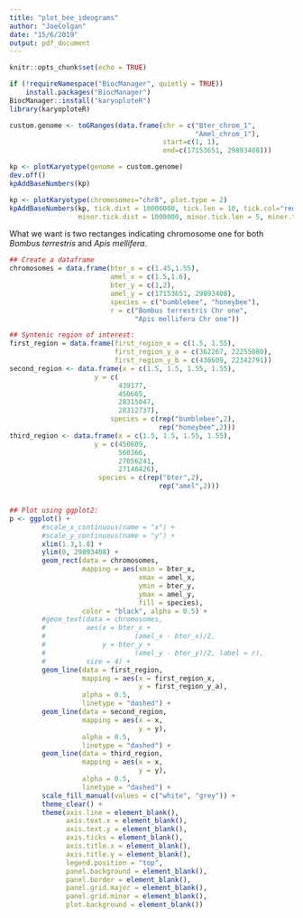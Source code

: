 ```yaml
---
title: "plot_bee_ideograms"
author: "JoeColgan"
date: "15/6/2019"
output: pdf_document
---
```


```r
knitr::opts_chunk$set(echo = TRUE)
```

```r
if (!requireNamespace("BiocManager", quietly = TRUE))
    install.packages("BiocManager")
BiocManager::install("karyoploteR")
library(karyoploteR)

custom.genome <- toGRanges(data.frame(chr = c("Bter_chrom_1",
                                              "Amel_chrom_1"),
                                      start=c(1, 1),
                                      end=c(17153651, 29893408)))

kp <- plotKaryotype(genome = custom.genome)
dev.off()
kpAddBaseNumbers(kp)

kp <- plotKaryotype(chromosomes="chr8", plot.type = 2)
kpAddBaseNumbers(kp, tick.dist = 10000000, tick.len = 10, tick.col="red", cex=1,
                 minor.tick.dist = 1000000, minor.tick.len = 5, minor.tick.col = "gray")

```

What we want is two rectanges indicating chromosome one for both <i>Bombus terrestris</i> and <i>Apis mellifera</i>.

```r
## Create a dataframe
chromosomes = data.frame(bter_x = c(1.45,1.55),
                         amel_x = c(1.5,1.6),
                         bter_y = c(1,2),
                         amel_y = c(17153651, 29893408),
                         species = c("bumblebee", "honeybee"),
                         r = c("Bombus terrestris Chr one",
                               "Apis mellifera Chr one"))

## Syntenic region of interest:
first_region = data.frame(first_region_x = c(1.5, 1.55),
                          first_region_y_a = c(362267, 22255080),
                          first_region_y_b = c(438609, 22342791))
second_region <- data.frame(x = c(1.5, 1.5, 1.55, 1.55),
                     y = c(
                           439177,
                           450665,
                           28315047,
                           28312737),
                         species = c(rep("bumblebee",2),
                                     rep("honeybee",2)))
third_region <- data.frame(x = c(1.5, 1.5, 1.55, 1.55),
                     y = c(450609,
                           560366,
                           27056241,
                           27146426),
                      species = c(rep("bter",2),
                                     rep("amel",2)))


## Plot using ggplot2:
p <- ggplot() +
        #scale_x_continuous(name = "x") + 
        #scale_y_continuous(name = "y") +
        xlim(1.3,1.8) +
        ylim(0, 29893408) +
        geom_rect(data = chromosomes,
                  mapping = aes(xmin = bter_x,
                                xmax = amel_x,
                                ymin = bter_y,
                                ymax = amel_y,
                                fill = species),
                  color = "black", alpha = 0.5) +
        #geom_text(data = chromosomes,
        #          aes(x = bter_x + 
        #                      (amel_x - bter_x)/2,
        #              y = bter_y + 
        #                      (amel_y - bter_y)/2, label = r),
        #          size = 4) +
        geom_line(data = first_region,
                  mapping = aes(x = first_region_x,
                                y = first_region_y_a),
                  alpha = 0.5,
                  linetype = "dashed") +
        geom_line(data = second_region,
                  mapping = aes(x = x,
                                y = y),
                  alpha = 0.5,
                  linetype = "dashed") +
        geom_line(data = third_region,
                  mapping = aes(x = x,
                                y = y),
                  alpha = 0.5,
                  linetype = "dashed") +
        scale_fill_manual(values = c("white", "grey")) +
        theme_clear() +
        theme(axis.line = element_blank(),
              axis.text.x = element_blank(),
              axis.text.y = element_blank(),
              axis.ticks = element_blank(),
              axis.title.x = element_blank(),
              axis.title.y = element_blank(),
              legend.position = "top",
              panel.background = element_blank(),
              panel.border = element_blank(),
              panel.grid.major = element_blank(),
              panel.grid.minor = element_blank(),
              plot.background = element_blank())
```
